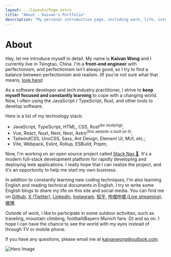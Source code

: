 ```yaml
---
layout: ../layouts/Page.astro
title: "About - Kaivan's Portfolio"
description: "My personal introduction page, including work, life, interests and hobbies."
---
```



# About

Hey, let me introduce myself in detail. My name is <b>Kaivan Wong</b> and I currently live in Tsingtao, China. I'm a <b>front-end engineer</b> with perfectionism, and perfectionism isn't always good, so I try to find a balance between perfectionism and realism. (If you're not sure what that means, <a target="_blank" href="https://antfu.me/posts/about-yak-shaving-zh">look here</a>)

As a software developer and tech industry practitioner, I strive to <b>keep myself focused and constantly learning</b> to cope with a changing world. Now, I often using the JavaScript / TypeScript, Rust, and other tools to develop software. 

Here is a list of my technology stack:

- JavaScript, TypeScript, HTML, CSS, Rust<i class="text-black/75 dark:text-white/70"><sup>(be studying)</sup></i>;
- Vue, React, Nuxt, Next, Nest, Astro<i  class="text-black/75 dark:text-white/70"><sup>(this website is built on it)</sup></i>;
- TailwindCSS, UnoCSS, Sass, Ant Design, Element UI, MUI, etc.;
- Vite, Webpack, Eslint, Rollup, ESBuild, Pnpm;

Now, I'm working on an open source project called <a target="_blank"  href="https://stacknax.com">Stack Nax 💚</a>. It's a modern full-stack development platform for rapidly developing and deploying web applications. I really hope that I can realize the project, and it's an opportunity to help me start my own business.

In addition to constantly learning new coding techniques, I'm also learning English and reading technical documents in English. I try to write some English blogs to share my life on this site and social media. You can find me on <a target="_blank" href={SOCIAL_MEDIA_LINKS.GITHUB}>Github</a>, <a target="_blank" href={SOCIAL_MEDIA_LINKS.X}>X (Twitter)</a>, <a target="_blank" href={SOCIAL_MEDIA_LINKS.LINKEDIN}>LinkedIn</a>, <a target="_blank" href={SOCIAL_MEDIA_LINKS.INSTAGRAM}>Instagram</a>, <a target="_blank" href={SOCIAL_MEDIA_LINKS.ZHIHU}>知乎</a>, <a target="_blank" href={SOCIAL_MEDIA_LINKS.BILIBILI}>哔哩哔哩 (Live streaming)</a>, <a target="_blank" href={SOCIAL_MEDIA_LINKS.SINAWEIBO}>微博</a>.

Outside of work, I like to participate in some outdoor activities, such as traveling, mountain climbing, football(Bayern Munich fans :D) and so on. I hope I can have the chance to see the world with my eyes instead of through TV or mobile phone.

If you have any questions, please email me at <a href="mailto:kaivanwong@outlook.com">kaivanwong@outlook.com</a>.

![Hero Image](../../public/hero.png)

